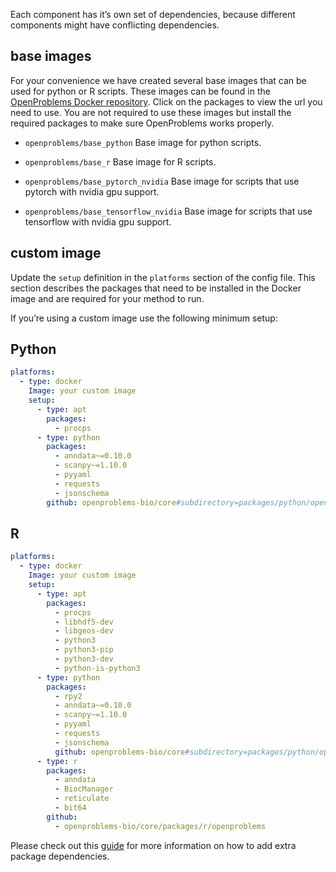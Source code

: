 Each component has it's own set of dependencies, because different components might have conflicting dependencies.

## base images

For your convenience we have created several base images that can be used for python or R scripts. These images can be found in the [OpenProblems Docker repository](https://hub.docker.com/r/openproblems).
Click on the packages to view the url you need to use. You are not required to use these images but install the required packages to make sure OpenProblems works properly.

* `openproblems/base_python`
  Base image for python scripts.

* `openproblems/base_r`
  Base image for R scripts.

* `openproblems/base_pytorch_nvidia`
  Base image for scripts that use pytorch with nvidia gpu support.

* `openproblems/base_tensorflow_nvidia`
  Base image for scripts that use tensorflow with nvidia gpu support.


## custom image

Update the `setup` definition in the `platforms` section of the config file.
This section describes the packages that need to be installed in the Docker image and are required for your method to run.

If you're using a custom image use the following minimum setup:

::: {.panel-tabset}
## Python
```yaml
platforms:
  - type: docker
    Image: your custom image
    setup:
      - type: apt
        packages:
          - procps
      - type: python
        packages:
          - anndata~=0.10.0
          - scanpy~=1.10.0
          - pyyaml
          - requests
          - jsonschema
        github: openproblems-bio/core#subdirectory=packages/python/openproblems
```

## R

```yaml
platforms:
  - type: docker
    Image: your custom image
    setup:
      - type: apt
        packages:
          - procps
          - libhdf5-dev
          - libgeos-dev
          - python3
          - python3-pip
          - python3-dev
          - python-is-python3
      - type: python
        packages:
          - rpy2
          - anndata~=0.10.0
          - scanpy~=1.10.0
          - pyyaml
          - requests
          - jsonschema
          github: openproblems-bio/core#subdirectory=packages/python/openproblems
      - type: r
        packages:
          - anndata
          - BiocManager
          - reticulate
          - bit64
        github:
          - openproblems-bio/core/packages/r/openproblems
```

:::

Please check out this [guide](https://viash.io/guide/component/add-dependencies.html) for more information on how to add extra package dependencies.